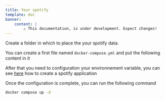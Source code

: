 ```yaml
---
title: Your spotify
template: doc
banner:
    content: |
        ⚠️ This documentation, is under development. Expect changes!
---
```



<WarnBanner />


Create a folder in which to place the your spotify data.

You can create a first file named `docker-compose.yml` and put the following content in it

<ShowCode url="spotify/docker-compose.yml" language="yml" title="docker-compose.yml" isGithub/>

After that you need to configuration your environnement variable, you can see [here](https://github.com/Yooooomi/your_spotify?tab=readme-ov-file#creating-the-spotify-application) how to create a spotify application

<ShowCode url="spotify/client.env" language="txt" title="client.env" isGithub/>

<ShowCode url="spotify/server.env" language="txt" title="server.env" isGithub/>

Once the configuration is complete, you can run the following command

```bash
docker compose up -d
```
